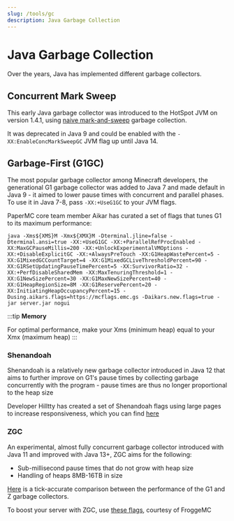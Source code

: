 ```yaml
---
slug: /tools/gc
description: Java Garbage Collection
---
```


# Java Garbage Collection

Over the years, Java has implemented different garbage collectors.

## Concurrent Mark Sweep

This early Java garbage collector was introduced to the HotSpot JVM on version 1.4.1, using [naive mark-and-sweep](https://en.wikipedia.org/wiki/Tracing_garbage_collection#Na%C3%AFve_mark-and-sweep) garbage collection.

It was deprecated in Java 9 and could be enabled with the `-XX:EnableConcMarkSweepGC` JVM flag up until Java 14.

## Garbage-First (G1GC)

The most popular garbage collector among Minecraft developers, the generational G1 garbage collector was added to Java 7 and made default in Java 9 - it aimed to lower pause times with concurrent and parallel phases.
To use it in Java 7-8, pass `-XX:+UseG1GC` to your JVM flags.

PaperMC core team member Aikar has curated a set of flags that tunes G1 to its maximum performance:

```
java -Xms${XMS}M -Xmx${XMX}M -Dterminal.jline=false -Dterminal.ansi=true -XX:+UseG1GC -XX:+ParallelRefProcEnabled -XX:MaxGCPauseMillis=200 -XX:+UnlockExperimentalVMOptions -XX:+DisableExplicitGC -XX:+AlwaysPreTouch -XX:G1HeapWastePercent=5 -XX:G1MixedGCCountTarget=4 -XX:G1MixedGCLiveThresholdPercent=90 -XX:G1RSetUpdatingPauseTimePercent=5 -XX:SurvivorRatio=32 -XX:+PerfDisableSharedMem -XX:MaxTenuringThreshold=1 -XX:G1NewSizePercent=30 -XX:G1MaxNewSizePercent=40 -XX:G1HeapRegionSize=8M -XX:G1ReservePercent=20 -XX:InitiatingHeapOccupancyPercent=15 -Dusing.aikars.flags=https://mcflags.emc.gs -Daikars.new.flags=true -jar server.jar nogui
```

:::tip
**Memory**

For optimal performance, make your Xms (minimum heap) equal to your Xmx (maximum heap)
:::

### Shenandoah

Shenandoah is a relatively new garbage collector introduced in Java 12 that aims to further improve on G1's pause times by collecting garbage concurrently with the program - pause times are thus no longer proportional to the heap size

Developer Hilltty has created a set of Shenandoah flags using large pages to increase responsiveness, which you can find [here](https://github.com/hilltty/hilltty-flags/blob/main/english-lang.md)

### ZGC

An experimental, almost fully concurrent garbage collector introduced with Java 11 and improved with Java 13+, ZGC aims for the following:
* Sub-millisecond pause times that do not grow with heap size
* Handling of heaps 8MB-16TB in size

[Here](https://krusic22.com/2020/03/25/higher-performance-crafting-using-jdk11-and-zgc/) is a tick-accurate comparison between the performance of the G1 and Z garbage collectors.

To boost your server with ZGC, use [these flags](https://github.com/FroggeMC/MC-Java-Flags), courtesy of FroggeMC